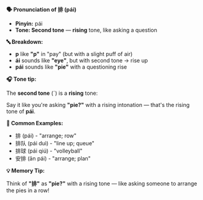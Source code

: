 **🗣️ Pronunciation of 排 (pái)**

- **Pinyin:** pái
- **Tone: Second tone** — **rising** tone, like asking a question

**🔤 Breakdown:**

- **p** like **"p"** in "pay" (but with a slight puff of air)
- **ái** sounds like **"eye"**, but with second tone → rise up
- **pái** sounds like **"pie"** with a questioning rise

**🎧 Tone tip:**

The **second tone** (ˊ) is a **rising** tone:

Say it like you're asking **"pie?"** with a rising intonation — that's the rising tone of **pái**.

**📝 Common Examples:**

- 排 (pái) - "arrange; row"
- 排队 (pái duì) - "line up; queue"
- 排球 (pái qiú) - "volleyball"
- 安排 (ān pái) - "arrange; plan"

**💡 Memory Tip:**

Think of **"排"** as **"pie?"** with a rising tone — like asking someone to arrange the pies in a
row!

